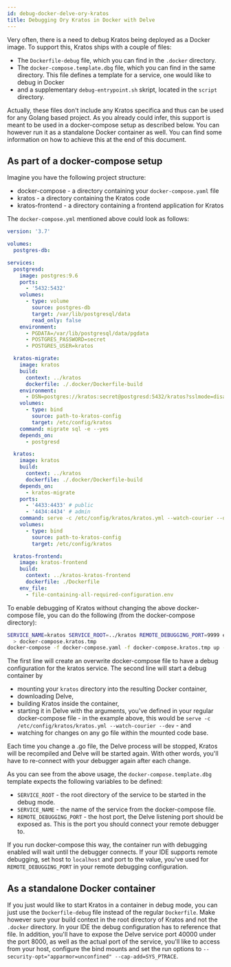 ```yaml
---
id: debug-docker-delve-ory-kratos
title: Debugging Ory Kratos in Docker with Delve
---
```


Very often, there is a need to debug Kratos being deployed as a Docker image. To
support this, Kratos ships with a couple of files:

- The `Dockerfile-debug` file, which you can find in the `.docker` directory.
- The `docker-compose.template.dbg` file, which you can find in the same
  directory. This file defines a template for a service, one would like to debug
  in Docker
- and a supplementary `debug-entrypoint.sh` skript, located in the `script`
  directory.

Actually, these files don't include any Kratos specifica and thus can be used
for any Golang based project. As you already could infer, this support is meant
to be used in a docker-compose setup as described below. You can however run it
as a standalone Docker container as well. You can find some information on how
to achieve this at the end of this document.

## As part of a docker-compose setup

Imagine you have the following project structure:

- docker-compose - a directory containing your `docker-compose.yaml` file
- kratos - a directory containing the Kratos code
- kratos-frontend - a directory containing a frontend application for Kratos

The `docker-compose.yml` mentioned above could look as follows:

```yaml
version: '3.7'

volumes:
  postgres-db:

services:
  postgresd:
    image: postgres:9.6
    ports:
      - '5432:5432'
    volumes:
      - type: volume
        source: postgres-db
        target: /var/lib/postgresql/data
        read_only: false
    environment:
      - PGDATA=/var/lib/postgresql/data/pgdata
      - POSTGRES_PASSWORD=secret
      - POSTGRES_USER=kratos

  kratos-migrate:
    image: kratos
    build:
      context: ../kratos
      dockerfile: ./.docker/Dockerfile-build
    environment:
      - DSN=postgres://kratos:secret@postgresd:5432/kratos?sslmode=disable&max_conns=20&max_idle_conns=4
    volumes:
      - type: bind
        source: path-to-kratos-config
        target: /etc/config/kratos
    command: migrate sql -e --yes
    depends_on:
      - postgresd

  kratos:
    image: kratos
    build:
      context: ../kratos
      dockerfile: ./.docker/Dockerfile-build
    depends_on:
      - kratos-migrate
    ports:
      - '4433:4433' # public
      - '4434:4434' # admin
    command: serve -c /etc/config/kratos/kratos.yml --watch-courier --dev
    volumes:
      - type: bind
        source: path-to-kratos-config
        target: /etc/config/kratos

  kratos-frontend:
    image: kratos-frontend
    build:
      context: ../kratos-kratos-frontend
      dockerfile: ./Dockerfile
    env_file:
      - file-containing-all-required-configuration.env
```

To enable debugging of Kratos without changing the above docker-compose file,
you can do the following (from the docker-compose directory):

```bash
SERVICE_NAME=kratos SERVICE_ROOT=../kratos REMOTE_DEBUGGING_PORT=9999 envsubst < ../kratos/.docker/docker-compose.template.dbg \
  > docker-compose.kratos.tmp
docker-compose -f docker-compose.yaml -f docker-compose.kratos.tmp up --build -d kratos
```

The first line will create an overwrite docker-compose file to have a debug
configuration for the kratos service. The second line will start a debug
container by

- mounting your `kratos` directory into the resulting Docker container,
- downloading Delve,
- building Kratos inside the container,
- starting it in Delve with the arguments, you've defined in your regular
  docker-compose file - in the example above, this would be
  `serve -c /etc/config/kratos/kratos.yml --watch-courier --dev` - and
- watching for changes on any go file within the mounted code base.

Each time you change a .go file, the Delve process will be stopped, Kratos will
be recompiled and Delve will be started again. With other words, you'll have to
re-connect with your debugger again after each change.

As you can see from the above usage, the `docker-compose.template.dbg` template
expects the following variables to be defined:

- `SERVICE_ROOT` - the root directory of the service to be started in the debug
  mode.
- `SERVICE_NAME` - the name of the service from the docker-compose file.
- `REMOTE_DEBUGGING_PORT` - the host port, the Delve listening port should be
  exposed as. This is the port you should connect your remote debugger to.

If you run docker-compose this way, the container run with debugging enabled
will wait until the debugger connects. If your IDE supports remote debugging,
set host to `localhost` and port to the value, you've used for
`REMOTE_DEBUGGING_PORT` in your remote debugging configuration.

## As a standalone Docker container

If you just would like to start Kratos in a container in debug mode, you can
just use the `Dockerfile-debug` file instead of the regular `Dockerfile`. Make
however sure your build context in the root directory of Kratos and not the
`.docker` directory. In your IDE the debug configuration has to reference that
file. In addition, you'll have to expose the Delve service port 40000 under the
port 8000, as well as the actual port of the service, you'll like to access from
your host, configure the bind mounts and set the run options to
`--security-opt="apparmor=unconfined" --cap-add=SYS_PTRACE`.
